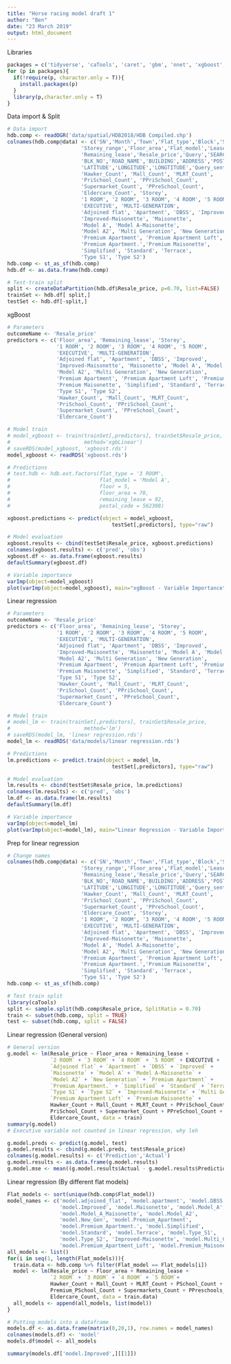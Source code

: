---
title: "Horse racing model draft 1"
author: "Ben"
date: "23 March 2019"
output: html_document
---

Libraries
```{r}
packages = c('tidyverse', 'caTools', 'caret', 'gbm', 'nnet', 'xgboost', 'sf', 'rgdal')
for (p in packages){
  if(!require(p, character.only = T)){
    install.packages(p)
  }
  library(p,character.only = T)
}
```

Data import & Split
```{r}
# Data import
hdb.comp <- readOGR('data/spatial/HDB2018/HDB Compiled.shp')
colnames(hdb.comp@data) <- c('SN','Month','Town','Flat_type','Block','Street_name',
                        'Storey_range','Floor_area','Flat_model','Lease_commenced',
                        'Remaining_lease','Resale_price','Query','SEARCHVAL',
                        'BLK_NO','ROAD_NAME','BUILDING','ADDRESS','POSTAL',
                        'LATITUDE','LONGITUDE','LONGTITUDE','Query_sent',
                        'Hawker_Count', 'Mall_Count', 'MLRT_Count', 
                        'PriSchool_Count', 'PPriSchool_Count', 
                        'Supermarket_Count', 'PPreSchool_Count',
                        'Eldercare_Count', 'Storey',
                        '1 ROOM', '2 ROOM', '3 ROOM', '4 ROOM', '5 ROOM',
                        'EXECUTIVE', 'MULTI-GENERATION', 
                        'Adjoined flat', 'Apartment', 'DBSS', 'Improved',
                        'Improved-Maisonette', 'Maisonette', 
                        'Model A', 'Model A-Maisonette',
                        'Model A2', 'Multi Generation', 'New Generation', 
                        'Premium Apartment', 'Premium Apartment Loft', 
                        'Premium Apartment.','Premium Maisonette', 
                        'Simplified', 'Standard', 'Terrace', 
                        'Type S1', 'Type S2')
hdb.comp <- st_as_sf(hdb.comp)
hdb.df <- as.data.frame(hdb.comp)

# Test-train split
split <- createDataPartition(hdb.df$Resale_price, p=0.70, list=FALSE)
trainSet <- hdb.df[ split,]
testSet <- hdb.df[-split,]
```

xgBoost
```{r include=FALSE}
# Parameters
outcomeName <- 'Resale_price'
predictors <- c('Floor_area', 'Remaining_lease', 'Storey',
                '1 ROOM', '2 ROOM', '3 ROOM', '4 ROOM', '5 ROOM',
                'EXECUTIVE', 'MULTI-GENERATION', 
                'Adjoined flat', 'Apartment', 'DBSS', 'Improved',
                'Improved-Maisonette', 'Maisonette', 'Model A', 'Model A-Maisonette',
                'Model A2', 'Multi Generation', 'New Generation', 
                'Premium Apartment', 'Premium Apartment Loft', 'Premium Apartment.',
                'Premium Maisonette', 'Simplified', 'Standard', 'Terrace', 
                'Type S1', 'Type S2',
                'Hawker_Count', 'Mall_Count', 'MLRT_Count', 
                'PriSchool_Count', 'PPriSchool_Count', 
                'Supermarket_Count', 'PPreSchool_Count',
                'Eldercare_Count')

# Model train
# model_xgboost <- train(trainSet[,predictors], trainSet$Resale_price,
#                        method='xgbLinear')
# saveRDS(model_xgboost, 'xgboost.rds')
model_xgboost <- readRDS('xgboost.rds')

# Predictions
# test.hdb <- hdb.ext.factors(flat_type = '3 ROOM', 
#                             flat_model = 'Model A', 
#                             floor = 5, 
#                             floor_area = 70, 
#                             remaining_lease = 92, 
#                             postal_code = 562308)

xgboost.predictions <- predict(object = model_xgboost, 
                                  testSet[,predictors], type="raw")

# Model evaluation
xgboost.results <- cbind(testSet$Resale_price, xgboost.predictions)
colnames(xgboost.results) <- c('pred', 'obs')
xgboost.df <- as.data.frame(xgboost.results)
defaultSummary(xgboost.df)

# Variable importance
varImp(object=model_xgboost)
plot(varImp(object=model_xgboost), main="xgBoost - Variable Importance")

```

Linear regression
```{r}
# Parameters
outcomeName <- 'Resale_price'
predictors <- c('Floor_area', 'Remaining_lease', 'Storey',
                '1 ROOM', '2 ROOM', '3 ROOM', '4 ROOM', '5 ROOM',
                'EXECUTIVE', 'MULTI-GENERATION', 
                'Adjoined flat', 'Apartment', 'DBSS', 'Improved',
                'Improved-Maisonette', 'Maisonette', 'Model A', 'Model A-Maisonette',
                'Model A2', 'Multi Generation', 'New Generation', 
                'Premium Apartment', 'Premium Apartment Loft', 'Premium Apartment.',
                'Premium Maisonette', 'Simplified', 'Standard', 'Terrace', 
                'Type S1', 'Type S2',
                'Hawker_Count', 'Mall_Count', 'MLRT_Count', 
                'PriSchool_Count', 'PPriSchool_Count', 
                'Supermarket_Count', 'PPreSchool_Count',
                'Eldercare_Count')

# Model train
# model_lm <- train(trainSet[,predictors], trainSet$Resale_price,
#                        method='lm')
# saveRDS(model_lm, 'linear regression.rds')
model_lm <- readRDS('data/models/linear regression.rds')

# Predictions
lm.predictions <- predict.train(object = model_lm, 
                                  testSet[,predictors], type="raw")

# Model evaluation
lm.results <- cbind(testSet$Resale_price, lm.predictions)
colnames(lm.results) <- c('pred', 'obs')
lm.df <- as.data.frame(lm.results)
defaultSummary(lm.df)

# Variable importance
varImp(object=model_lm)
plot(varImp(object=model_lm), main="Linear Regression - Variable Importance")
```


###############################################################################################################################################################################################################################################################


Prep for linear regression
```{r}
# Change names
colnames(hdb.comp@data) <- c('SN','Month','Town','Flat_type','Block','Street_name',
                        'Storey_range','Floor_area','Flat_model','Lease_commenced',
                        'Remaining_lease','Resale_price','Query','SEARCHVAL',
                        'BLK_NO','ROAD_NAME','BUILDING','ADDRESS','POSTAL',
                        'LATITUDE','LONGITUDE','LONGTITUDE','Query_sent',
                        'Hawker_Count', 'Mall_Count', 'MLRT_Count', 
                        'PriSchool_Count', 'PPriSchool_Count', 
                        'Supermarket_Count', 'PPreSchool_Count',
                        'Eldercare_Count', 'Storey',
                        '1 ROOM', '2 ROOM', '3 ROOM', '4 ROOM', '5 ROOM',
                        'EXECUTIVE', 'MULTI-GENERATION', 
                        'Adjoined flat', 'Apartment', 'DBSS', 'Improved',
                        'Improved-Maisonette', 'Maisonette', 
                        'Model A', 'Model A-Maisonette',
                        'Model A2', 'Multi Generation', 'New Generation', 
                        'Premium Apartment', 'Premium Apartment Loft', 
                        'Premium Apartment.','Premium Maisonette', 
                        'Simplified', 'Standard', 'Terrace', 
                        'Type S1', 'Type S2')
hdb.comp <- st_as_sf(hdb.comp)

# Test train split
library(caTools)
split <- sample.split(hdb.comp$Resale_price, SplitRatio = 0.70)
train <- subset(hdb.comp, split = TRUE)
test <- subset(hdb.comp, split = FALSE)

```

Linear regression (General version)
```{r}
# General version
g.model <- lm(Resale_price ~ Floor_area + Remaining_lease +
              `2 ROOM` + `3 ROOM` + `4 ROOM` + `5 ROOM` + EXECUTIVE +
              `Adjoined flat` + `Apartment` + `DBSS` + `Improved` +
              `Maisonette` + `Model A` + `Model A-Maisonette` +
              `Model A2` + `New Generation` + `Premium Apartment` +
              `Premium Apartment.` + `Simplified` + `Standard` + `Terrace` +
              `Type S1` + `Type S2` + `Improved-Maisonette` + `Multi Generation` +
              `Premium Apartment Loft` + `Premium Maisonette` +
              Hawker_Count + Mall_Count + MLRT_Count + PPriSchool_Count +
              PriSchool_Count + Supermarket_Count + PPreSchool_Count +
              Eldercare_Count, data = train)
summary(g.model)
# Executive variable not counted in linear regression, why leh

g.model.preds <- predict(g.model, test)
g.model.results <- cbind(g.model.preds, test$Resale_price)
colnames(g.model.results) <- c('Prediction','Actual')
g.model.results <- as.data.frame(g.model.results)
g.model.mse <- mean((g.model.results$Actual - g.model.results$Prediction))

```


Linear regression (By different flat models)
```{r}
Flat_models <- sort(unique(hdb.comp$Flat_model))
model_names <- c('model.adjoined_flat', 'model.apartment', 'model.DBSS',
                 'model.Improved', 'model.Maisonette', 'model.Model_A',
                 'model.Model_A_Maisonette', 'model.Model_A2',
                 'model.New_Gen', 'model.Premium_Apartment',
                 'model.Premium_Apartment.', 'model.Simplified',
                 'model.Standard', 'model.Terrace', 'model.Type_S1',
                 'model.Type_S2', 'Improved-Maisonette', 'model.Multi_Generation',
                 'model.Premium_Apartment_Loft', 'model.Premium_Maisonette')
all_models <- list()
for(i in seq(1, length(Flat_models))){
  train.data <- hdb.comp %>% filter(Flat_model == Flat_models[i])
  model <- lm(Resale_price ~ Floor_area + Remaining_lease +
              `2 ROOM` + `3 ROOM` + `4 ROOM` + `5 ROOM`+
              Hawker_Count + Mall_Count + MLRT_Count + PSchool_Count +
              Premium_PSchool_Count + Supermarkets_Count + PPreschools_Count +
              Eldercare_Count, data = train.data)
  all_models <- append(all_models, list(model))
}

# Putting models into a dataframe
models.df <- as.data.frame(matrix(0,20,1), row.names = model_names)
colnames(models.df) <- 'model'
models.df$model <- all_models

summary(models.df['model.Improved',][[1]])
```




